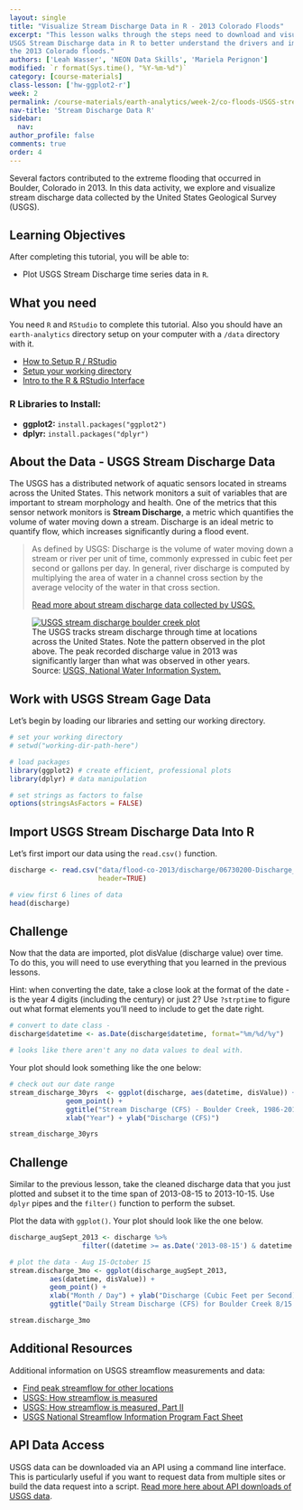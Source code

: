 ```yaml
---
layout: single
title: "Visualize Stream Discharge Data in R - 2013 Colorado Floods"
excerpt: "This lesson walks through the steps need to download and visualize
USGS Stream Discharge data in R to better understand the drivers and impacts of
the 2013 Colorado floods."
authors: ['Leah Wasser', 'NEON Data Skills', 'Mariela Perignon']
modified: `r format(Sys.time(), "%Y-%m-%d")`
category: [course-materials]
class-lesson: ['hw-ggplot2-r']
week: 2
permalink: /course-materials/earth-analytics/week-2/co-floods-USGS-stream-discharge-r/
nav-title: 'Stream Discharge Data R'
sidebar:
  nav:
author_profile: false
comments: true
order: 4
---
```


Several factors contributed to the extreme flooding that occurred in Boulder,
Colorado in 2013. In this data activity, we explore and visualize stream discharge
data collected by the United States Geological Survey (USGS).

<div class='notice--success' markdown="1">

## <i class="fa fa-graduation-cap" aria-hidden="true"></i> Learning Objectives

After completing this tutorial, you will be able to:

* Plot USGS Stream Discharge time series data in `R`.

## <i class="fa fa-check-square-o fa-2" aria-hidden="true"></i> What you need

You need `R` and `RStudio` to complete this tutorial. Also you should have
an `earth-analytics` directory setup on your computer with a `/data`
directory with it.

* [How to Setup R / RStudio](/course-materials/earth-analytics/week-1/setup-r-rstudio/)
* [Setup your working directory](/course-materials/earth-analytics/week-1/setup-working-directory/)
* [Intro to the R & RStudio Interface](/course-materials/earth-analytics/week-1/intro-to-r-and-rstudio)

### R Libraries to Install:

* **ggplot2:** `install.packages("ggplot2")`
* **dplyr:** `install.packages("dplyr")`

</div>

## About the Data - USGS Stream Discharge Data

The USGS has a distributed network of aquatic sensors located in streams across
the United States. This network monitors a suit of variables that are important
to stream morphology and health. One of the metrics that this sensor network
monitors is **Stream Discharge**, a metric which quantifies the volume of water
moving down a stream. Discharge is an ideal metric to quantify flow, which
increases significantly during a flood event.

> As defined by USGS: Discharge is the volume of water moving down a stream or
> river per unit of time, commonly expressed in cubic feet per second or gallons
> per day. In general, river discharge is computed by multiplying the area of
> water in a channel cross section by the average velocity of the water in that
> cross section.
>
> <a href="http://water.usgs.gov/edu/streamflow2.html" target="_blank">
Read more about stream discharge data collected by USGS.</a>

<figure>
<a href="http://neondataskills.org/images/disturb-events-co13/USGS-Peak-discharge.gif">
<img src="http://neondataskills.org/images/disturb-events-co13/USGS-Peak-discharge.gif" alt="USGS stream discharge boulder creek plot"></a>
<figcaption>
The USGS tracks stream discharge through time at locations across the United
States. Note the pattern observed in the plot above. The peak recorded discharge
value in 2013 was significantly larger than what was observed in other years.
Source: <a href="http://nwis.waterdata.usgs.gov/usa/nwis/peak/?site_no=06730200" target="_blank"> USGS, National Water Information System. </a>
</figcaption>
</figure>


## Work with USGS Stream Gage Data

Let's begin by loading our libraries and setting our working directory.

```r
# set your working directory
# setwd("working-dir-path-here")

# load packages
library(ggplot2) # create efficient, professional plots
library(dplyr) # data manipulation

# set strings as factors to false
options(stringsAsFactors = FALSE)
```

##  Import USGS Stream Discharge Data Into R

Let's first import our data using the `read.csv()` function.


```r

discharge <- read.csv("data/flood-co-2013/discharge/06730200-Discharge_Daily_1986-2013.csv",
                      header=TRUE)

# view first 6 lines of data
head(discharge)

```


<div class="notice--warning" markdown="1">

## <i class="fa fa-pencil-square-o" aria-hidden="true"></i> Challenge

Now that the data are imported, plot disValue (discharge value) over time.
To do this, you will need to use
everything that you learned in the previous lessons.

Hint: when converting the date, take a close look at the format of the date -
is the year 4 digits (including the century) or just 2? Use `?strptime` to figure
out what format elements you'll need to include to get the date right.

</div>


```r

# convert to date class -
discharge$datetime <- as.Date(discharge$datetime, format="%m/%d/%y")

# looks like there aren't any no data values to deal with.
```


Your plot should look something like the one below:

```r
# check out our date range
stream_discharge_30yrs  <- ggplot(discharge, aes(datetime, disValue)) +
              geom_point() +
              ggtitle("Stream Discharge (CFS) - Boulder Creek, 1986-2016") +
              xlab("Year") + ylab("Discharge (CFS)")

stream_discharge_30yrs

```

<div class="notice--warning" markdown="1">

## <i class="fa fa-pencil-square-o" aria-hidden="true"></i> Challenge

Similar to the previous lesson, take the cleaned discharge data that you just
plotted and subset it to the time span
of 2013-08-15 to 2013-10-15. Use `dplyr` pipes and the `filter()` function
to perform the subset.

Plot the data with `ggplot()`. Your plot should look like the one below.
</div>


```r

discharge_augSept_2013 <- discharge %>%
                  filter((datetime >= as.Date('2013-08-15') & datetime <= as.Date('2013-10-15')))

```

```r

# plot the data - Aug 15-October 15
stream.discharge_3mo <- ggplot(discharge_augSept_2013,
          aes(datetime, disValue)) +
          geom_point() +
          xlab("Month / Day") + ylab("Discharge (Cubic Feet per Second)") +
          ggtitle("Daily Stream Discharge (CFS) for Boulder Creek 8/15 - 10/15 2013")

stream.discharge_3mo
```
<div class="notice--info" markdown="1">

## Additional Resources

Additional information on USGS streamflow measurements and data:

* <a href="http://nwis.waterdata.usgs.gov/usa/nwis/peak/" target="_blank">Find peak streamflow for other locations</a>
* <a href="http://water.usgs.gov/edu/measureflow.html" target="_blank">USGS: How streamflow is measured</a>
* <a href="http://water.usgs.gov/edu/streamflow2.html" target="_blank">USGS: How streamflow is measured, Part II</a>
* <a href="http://pubs.usgs.gov/fs/2005/3131/FS2005-3131.pdf" target="_blank"> USGS National Streamflow Information Program Fact Sheet </a>

## API Data Access

USGS data can be downloaded via an API using a command line interface. This is
particularly useful if you want to request data from multiple sites or build the
data request into a script.
<a href="http://help.waterdata.usgs.gov/faq/automated-retrievals#RT">
Read more here about API downloads of USGS data</a>.

</div>

